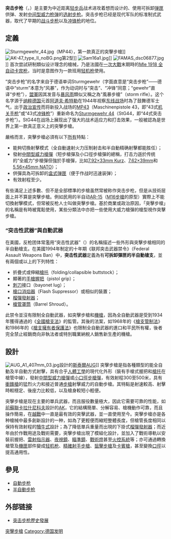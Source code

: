 {{expand language|1=en|page=Assault rifle|time=2020-02-19T03:47:10+00:00}}
{{noteTA
|G1=軍事
|G2=長度單位
|G3=Firearms
}}
<!-- 本调用由 {{subst:Expand/auto}} 自动产生。 -->
'''突击步枪'''（{{lang-en|assault rifle}}，{{lang-de|sturmgewehr}}）是主要为中近距离[[轻步兵|轻步兵]]战术进攻着想而设计的、使用可拆卸[[弹匣|弹匣]]供弹、发射[[中间型威力枪弹|中间型威力枪弹]]的[[击发调变枪械|选射]][[步枪|步枪]]。突击步枪已经是现代军队的标准制式武器，取代了早期的[[战斗步枪|战斗步枪]]以及[[冲锋枪|冲锋枪]]的地位。

== 定義 ==
[[File:Sturmgewehr_44.jpg|thumb]]（MP44），第一款真正的突擊步槍]]
[[File:AK-47_type_II_noBG.png|thumb]]第2型]]
[[File:Sam16a1.jpg|thumb]]]]
[[File:FAMAS_dsc06877.jpg|thumb]]]]
首次尝試研制類似设计理念的槍械，乃是法國在[[一次大戰|一次大戰]]末期時的[[Mle_1918_全自动卡宾枪|Mle 1918 全自动卡宾枪]]，当时是意图作为一款班用[[轻机枪|轻机枪]]使用。

“突击步枪”的名字来自于德语单词Sturmgewehr（字面直意是“突击步枪”——德语中“sturm”本意为“风暴”，作为动词时与“突击”、“冲锋”同意；“gewehr”直译“步枪”），[[盟軍|盟軍]]因其发音与[[暴风雨|暴风雨]]類似又稱之為“風暴步槍”（storm rifle）。这个名字源于[[纳粹德国|纳粹德国]]元首[[阿道夫·希特勒|阿道夫·希特勒]]在1944年视察[[苏德战争|东线战场]]时為了鼓舞德军士气，出于[[政治宣传|政治宣传]]而将新投入战场的[[MP43|MP43]]（Maschinenpistole 43，即“43式[[机关手枪|机关手枪]]”或“43式[[冲锋枪|冲锋枪]]”）重新命名为[[StG44突击步枪|Sturmgewehr 44]]（StG44，即“44式突击步枪”）。StG44在战场上展现出了强大的战术适应力和打击效果，一般被認為是世界上第一款真正意义上的突擊步槍。

嚴格而言，突擊步槍必須有以下<u>所有</u>特點：
* 能夠切換射擊模式（全自動速射火力压制射击和半自動精确射擊都能胜任）；
* 發射[[中間型威力槍彈|中間型威力槍彈]]（短步槍彈及小口徑步槍彈的總稱，打击力遜於传统的“全威力”步槍彈但強於手槍彈，比如[[7.92×33mm_Kurz|7.92×33mm Kurz]]、[[7.62×39mm|7.62×39mm]]和[[5.56×45mm_NATO|5.56×45mm NATO]]）；
* 供彈具為可拆卸的[[彈匣#盒型彈匣|盒式弹匣]]（便于作战时迅速装弹）；
* 有效射程至少{{convert|300|m|yd}}。

有些滿足上述多數、但不是全部標準的步槍虽然常被称作突击步枪，但是从技術层面上并不算是突擊步槍。例如民用的半自动[[AR-15自動步槍|AR-15]]（[[M16突擊步槍|M16步槍]]的原型）實際上不能切換射擊模式，但常被反枪人士叫做突擊步槍。基於商業或政治原因，「突擊步槍」的名稱是有時被寬鬆使用，某些分類法中亦把一些使用大威力槍彈的槍型視作突擊步槍。

=== “突击性武器”與自動武器 ===
在美國，反枪团体常濫用“突击性武器”（{{lang-en|assault weapon}}）的名稱描述一些外形與突擊步槍相同的半自動槍支。在美國1994年制定的十年期《联邦突击武器禁令》（Federal Assault Weapons Ban）中，'''突击性武器'''定義為有'''可拆卸彈匣的半自動槍支'''，並有兩個或以上的下列特性：
* 折疊式或伸縮[[槍托|槍托]]（folding/collapsible buttstock）；
* 顯著的[[手槍握把|手槍握把]]（pistol grip）；
* [[刺刀|刺刀]]接口（bayonet lug）；
* [[槍口|槍口]][[消焰器|消焰器]]（Flash Suppressor）或相似的裝置；
* [[榴彈發射器|榴彈發射器]]；
* [[槍管罩筒|槍管罩筒]]（Barrel Shroud）。

此禁令並沒有限制全自動武器，如突擊步槍和[[機槍|機槍]]，因為全自動武器是受到1934年獲得通過的《[[全國槍支法|全國槍支法]]》的監管。其後的法案，如1968年的《[[1968年槍支管制法|槍支管制法]]》和1986年的《[[槍支擁有者保護法|槍支擁有者保護法]]》也限制全自動武器的進口和平民所有權，後者完全禁止經銷商向非執法者或特別職業納稅人銷售新生產的機槍。

== 設計 ==
[[File:AUG_A1_407mm_03.jpg|thumb]]設計的[[斯泰爾AUG突擊步槍|斯泰爾AUG]]]]
突擊步槍是指各種類型的能全自動及半自動方式射擊，具有合乎[[人體工學|人體工學]]的現代化外形（裝有手槍式握把和[[槍托|槍托]]在槍管中線），發射[[中間型威力槍彈|中間型威力槍彈]]或[[小口徑步槍彈|小口徑步槍彈]]，有效射程300至500米，具有[[衝鋒槍|衝鋒槍]]的猛烈火力和接近普通[[步槍|步槍]]射擊威力的自動步槍。其特點是射速較高、射擊時較穩定、後座力比較低，以及槍身較短小輕便。

突擊步槍是现在主要的單兵武器，而且服役數量極大，因此它需要可靠的性能，如[[前蘇聯|前蘇聯]][[米哈伊尔·季莫费耶维奇·卡拉什尼科夫|卡拉什尼科夫]]設計的[[卡拉什尼科夫自動步槍|AK]]，它的結構簡單、分解容易、槍機動作可靠，而且操作簡易，在[[越戰|越戰]]中一直是最有效的突擊武器，並一直使用至今。突擊步槍亦是各种槍械中最多創新設計的一种，如為了更輕便而縮短整體長度，但槍管長度相同以保持有效射程的[[犢牛式|犢牛式]]設計；為了降低單兵重量而出現的下掛式[[榴彈發射器|榴彈發射器]]；而近年由於作戰用途及戰術需要，突擊步槍出現了模組化設計，並加入了戰術導軌以安裝前握把、[[雷射指示器|雷射指示器]]、[[夜視鏡|夜視鏡]]、[[瞄準鏡|瞄準鏡]]、[[戰術燈|戰術燈]]甚至[[火控系統|火控系統]]等；亦可通過轉換槍管及[[機匣|機匣]]部件變成[[轻机枪|轻机枪]]、[[精確射手步槍|精確射手步槍]]、[[狙擊步槍|狙擊步槍]]及[[卡賓槍|卡賓槍]]，甚至變換[[口徑|口徑]]以提高通用性。

== 參見 ==
{{Commonscat|Assault rifles}}
* [[自動步枪|自動步枪]]
* [[半自動步枪|半自動步枪]]

== 外部链接 ==
* [https://web.archive.org/web/20140602021550/http://www.quarry.nildram.co.uk/Assault.htm 突击步枪歷史發展]{{en}}

[[Category:突擊步槍|]]
[[Category:德国发明|Category:德国发明]]